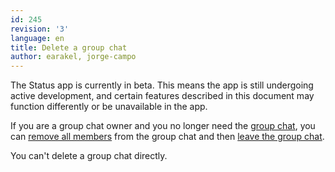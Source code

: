 ```yaml
---
id: 245
revision: '3'
language: en
title: Delete a group chat
author: earakel, jorge-campo
---
```


<Admonition type="beta" status="Status app is currently in beta stage">
  The Status app is currently in beta. This means the app is still undergoing active development, and certain features described in this document may function differently or be unavailable in the app.
</Admonition>

If you are a group chat owner and you no longer need the [group chat](./understand-group-chats.mdx), you can [remove all members](./remove-members-from-a-group-chat.mdx) from the group chat and then [leave the group chat](./leave-a-group-chat.mdx).

<Admonition type="info">
  You can't delete a group chat directly.
</Admonition>

